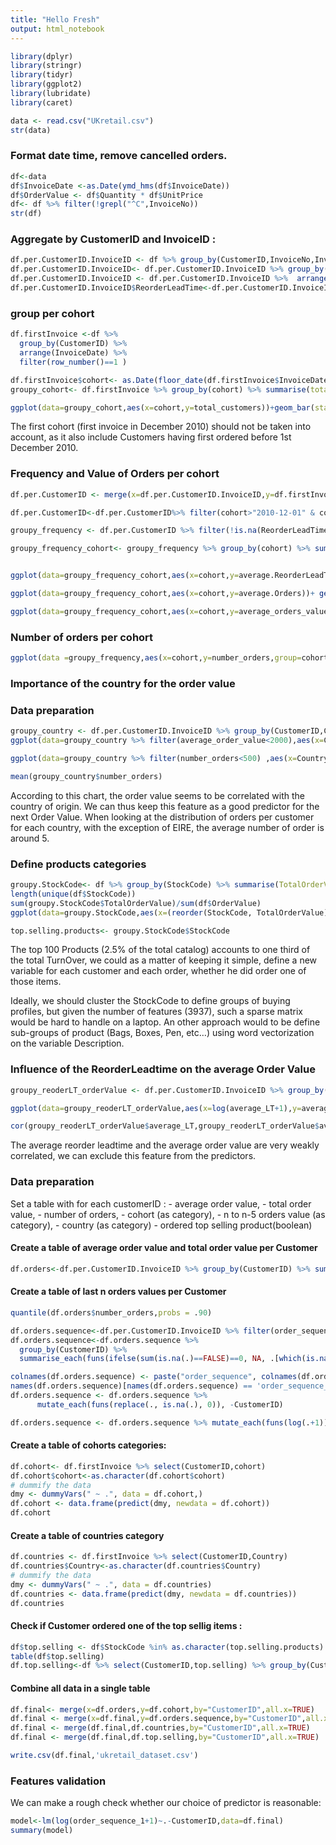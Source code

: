 ```yaml
---
title: "Hello Fresh"
output: html_notebook
---
```


```r
library(dplyr)
library(stringr)
library(tidyr)
library(ggplot2)
library(lubridate)
library(caret)
```


```r
data <- read.csv("UKretail.csv")
str(data)
```
### Format date time, remove cancelled orders.
```r
df<-data
df$InvoiceDate <-as.Date(ymd_hms(df$InvoiceDate))
df$OrderValue <- df$Quantity * df$UnitPrice
df<- df %>% filter(!grepl("^C",InvoiceNo))
str(df)
```
### Aggregate by CustomerID and InvoiceID :
```r



df.per.CustomerID.InvoiceID <- df %>% group_by(CustomerID,InvoiceNo,InvoiceDate,Country) %>% summarise(TotalValue=sum(OrderValue)) 
df.per.CustomerID.InvoiceID<- df.per.CustomerID.InvoiceID %>% group_by(CustomerID)  %>% mutate(PreviousInvoiceDate = lag(InvoiceDate))
df.per.CustomerID.InvoiceID <- df.per.CustomerID.InvoiceID %>%  arrange(desc(InvoiceDate)) %>% mutate(order_sequence=row_number())
df.per.CustomerID.InvoiceID$ReorderLeadTime<-df.per.CustomerID.InvoiceID$InvoiceDate-df.per.CustomerID.InvoiceID$PreviousInvoiceDate

```

### group per cohort
```r
df.firstInvoice <-df %>%
  group_by(CustomerID) %>%
  arrange(InvoiceDate) %>%
  filter(row_number()==1 )

df.firstInvoice$cohort<- as.Date(floor_date(df.firstInvoice$InvoiceDate, "month"))
groupy_cohort<- df.firstInvoice %>% group_by(cohort) %>% summarise(total_customers=n())

ggplot(data=groupy_cohort,aes(x=cohort,y=total_customers))+geom_bar(stat = "identity")
```

The first cohort (first invoice in December 2010) should not be taken into account, as it also include  Customers having first ordered before 1st December 2010.

### Frequency and Value of Orders per cohort
```r


df.per.CustomerID <- merge(x=df.per.CustomerID.InvoiceID,y=df.firstInvoice[, c("CustomerID","cohort")],by="CustomerID",all.x=TRUE)

df.per.CustomerID<-df.per.CustomerID%>% filter(cohort>"2010-12-01" & cohort<"2011-12-01" )

groupy_frequency <- df.per.CustomerID %>% filter(!is.na(ReorderLeadTime)) %>%  group_by(CustomerID,cohort) %>% summarise(average.ReorderLeadTime=mean(ReorderLeadTime),number_orders=n(), orders_value=mean(TotalValue))

groupy_frequency_cohort<- groupy_frequency %>% group_by(cohort) %>% summarise(average.ReorderLeadTime=mean(average.ReorderLeadTime),average.Orders=mean(number_orders),average_orders_value=mean(orders_value))


ggplot(data=groupy_frequency_cohort,aes(x=cohort,y=average.ReorderLeadTime))+ geom_bar(stat = "identity")

ggplot(data=groupy_frequency_cohort,aes(x=cohort,y=average.Orders))+ geom_bar(stat = "identity")

ggplot(data=groupy_frequency_cohort,aes(x=cohort,y=average_orders_value))+ geom_bar(stat = "identity")
```
### Number of orders per cohort
```r

ggplot(data =groupy_frequency,aes(x=cohort,y=number_orders,group=cohort)) + geom_boxplot()
```
### Importance of the country for the order value
### Data preparation
```r
groupy_country <- df.per.CustomerID.InvoiceID %>% group_by(CustomerID,Country) %>% summarise(average_order_value = mean(TotalValue), number_orders = n())
ggplot(data=groupy_country %>% filter(average_order_value<2000),aes(x=Country,y=(average_order_value)))+geom_boxplot()+theme(axis.text.x=element_text(angle=90,hjust=1,vjust=0.5))

ggplot(data=groupy_country %>% filter(number_orders<500) ,aes(x=Country,y=(number_orders)))+geom_boxplot()+theme(axis.text.x=element_text(angle=90,hjust=1,vjust=0.5))

mean(groupy_country$number_orders)
```
According to this chart, the order value seems to be correlated with the country of origin. We can thus keep this feature as a good predictor for the next Order Value.
When looking at the distribution of orders per customer for each country, with the exception of EIRE, the average number of order is around 5.




### Define products categories

```r
groupy.StockCode<- df %>% group_by(StockCode) %>% summarise(TotalOrderValue = sum(OrderValue)) %>% arrange(desc(TotalOrderValue)) %>% top_n(100,TotalOrderValue)
length(unique(df$StockCode))
sum(groupy.StockCode$TotalOrderValue)/sum(df$OrderValue)
ggplot(data=groupy.StockCode,aes(x=(reorder(StockCode, TotalOrderValue)),y=TotalOrderValue))+geom_bar(stat = "identity")+theme(axis.text.x=element_text(angle=90,hjust=1,vjust=0.5))

top.selling.products<- groupy.StockCode$StockCode
```
 The top 100 Products (2.5% of the total catalog) accounts to one third of the total TurnOver, we could as a matter of keeping it simple, define a new variable for each customer and each order, whether he did order one of those items.
 
Ideally, we should cluster the StockCode to define groups of buying profiles, but given the number of features (3937), such a sparse matrix would be hard to handle on a laptop.
An other approach would to be define sub-groups of product (Bags, Boxes, Pen, etc...) using word vectorization on the variable Description.


### Influence of the ReorderLeadtime on the average Order Value
```r
groupy_reoderLT_orderValue <- df.per.CustomerID.InvoiceID %>% group_by(CustomerID) %>% summarise(average_LT=as.numeric(mean(ReorderLeadTime,na.rm=TRUE)), average_order_value=mean(TotalValue,na.rm=TRUE)) %>% filter(!is.na(average_LT)) %>% filter(average_order_value<2000)

ggplot(data=groupy_reoderLT_orderValue,aes(x=log(average_LT+1),y=average_order_value)) + geom_point(alpha=0.2)+ geom_smooth(method = 'lm')

cor(groupy_reoderLT_orderValue$average_LT,groupy_reoderLT_orderValue$average_order_value)
```
The average reorder leadtime and the average order value are very weakly correlated, we can exclude this feature from the predictors.

### Data preparation

Set a table with for each customerID :
- average order value,
- total order value,
- number of orders,
- cohort (as category),
- n to n-5 orders value (as category),
- country (as category)
- ordered top selling product(boolean)


#### Create a table of average order value and total order value per Customer
```r
df.orders<-df.per.CustomerID.InvoiceID %>% group_by(CustomerID) %>% summarise(average_order_value = mean(TotalValue), number_orders=n(), total_order_value = sum(TotalValue))
```

#### Create a table of last n orders values per Customer
```r
quantile(df.orders$number_orders,probs = .90)

df.orders.sequence<-df.per.CustomerID.InvoiceID %>% filter(order_sequence<10) %>% spread(order_sequence,TotalValue)
df.orders.sequence<-df.orders.sequence %>%
  group_by(CustomerID) %>%
  summarise_each(funs(ifelse(sum(is.na(.)==FALSE)==0, NA, .[which(is.na(.)==FALSE)])), matches("[1-9]"))

colnames(df.orders.sequence) <- paste("order_sequence", colnames(df.orders.sequence), sep = "_")
names(df.orders.sequence)[names(df.orders.sequence) == 'order_sequence_CustomerID'] <- 'CustomerID'
df.orders.sequence <- df.orders.sequence %>%
      mutate_each(funs(replace(., is.na(.), 0)), -CustomerID)

df.orders.sequence <- df.orders.sequence %>% mutate_each(funs(log(.+1)),-CustomerID)

```
#### Create a table of cohorts categories:
```r
df.cohort<- df.firstInvoice %>% select(CustomerID,cohort)
df.cohort$cohort<-as.character(df.cohort$cohort)
# dummify the data
dmy <- dummyVars(" ~ .", data = df.cohort,)
df.cohort <- data.frame(predict(dmy, newdata = df.cohort))
df.cohort
```

#### Create a table of countries category
```r
df.countries <- df.firstInvoice %>% select(CustomerID,Country)
df.countries$Country<-as.character(df.countries$Country)
# dummify the data
dmy <- dummyVars(" ~ .", data = df.countries)
df.countries <- data.frame(predict(dmy, newdata = df.countries))
df.countries
```
#### Check if Customer ordered one of the top sellig items :
```r
df$top.selling <- df$StockCode %in% as.character(top.selling.products)
table(df$top.selling)
df.top.selling<-df %>% select(CustomerID,top.selling) %>% group_by(CustomerID) %>% summarise(top.selling.purchase=n())
```

#### Combine all data in a single table

```r
df.final<- merge(x=df.orders,y=df.cohort,by="CustomerID",all.x=TRUE)
df.final <- merge(x=df.final,y=df.orders.sequence,by="CustomerID",all.x=TRUE)
df.final <- merge(df.final,df.countries,by="CustomerID",all.x=TRUE)
df.final <- merge(df.final,df.top.selling,by="CustomerID",all.x=TRUE)

write.csv(df.final,'ukretail_dataset.csv')
```
### Features validation

We can make a rough check whether our choice of predictor is reasonable:
```r
model<-lm(log(order_sequence_1+1)~.-CustomerID,data=df.final)
summary(model)
```

